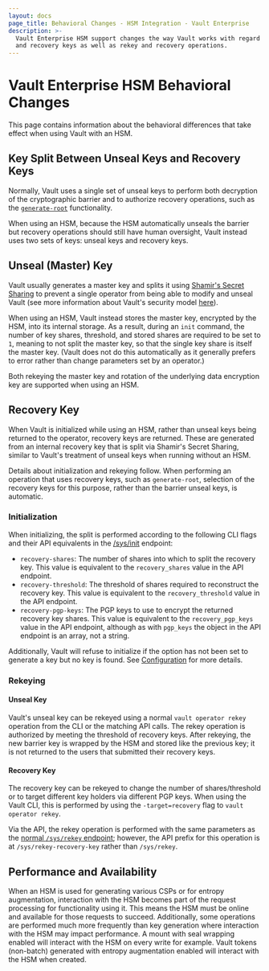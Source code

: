 ```yaml
---
layout: docs
page_title: Behavioral Changes - HSM Integration - Vault Enterprise
description: >-
  Vault Enterprise HSM support changes the way Vault works with regard to unseal
  and recovery keys as well as rekey and recovery operations.
---
```


# Vault Enterprise HSM Behavioral Changes

This page contains information about the behavioral differences that take
effect when using Vault with an HSM.

## Key Split Between Unseal Keys and Recovery Keys

Normally, Vault uses a single set of unseal keys to perform both decryption of
the cryptographic barrier and to authorize recovery operations, such as the
[`generate-root`](/vault/api-docs/system/generate-root)
functionality.

When using an HSM, because the HSM automatically unseals the barrier but
recovery operations should still have human oversight, Vault instead uses two
sets of keys: unseal keys and recovery keys.

## Unseal (Master) Key

Vault usually generates a master key and splits it using [Shamir's Secret
Sharing](https://en.wikipedia.org/wiki/Shamir%27s_Secret_Sharing) to prevent a
single operator from being able to modify and unseal Vault (see more
information about Vault's security model
[here](/vault/docs/internals/security)).

When using an HSM, Vault instead stores the master key, encrypted by the HSM,
into its internal storage. As a result, during an `init` command, the number of
key shares, threshold, and stored shares are required to be set to `1`, meaning
to not split the master key, so that the single key share is itself the master
key. (Vault does not do this automatically as it generally prefers to error
rather than change parameters set by an operator.)

Both rekeying the master key and rotation of the underlying data
encryption key are supported when using an HSM.

## Recovery Key

When Vault is initialized while using an HSM, rather than unseal keys being
returned to the operator, recovery keys are returned. These are generated from
an internal recovery key that is split via Shamir's Secret Sharing, similar to
Vault's treatment of unseal keys when running without an HSM.

Details about initialization and rekeying follow. When performing an operation
that uses recovery keys, such as `generate-root`, selection of the recovery
keys for this purpose, rather than the barrier unseal keys, is automatic.

### Initialization

When initializing, the split is performed according to the following CLI flags
and their API equivalents in the
[/sys/init](/vault/api-docs/system/init) endpoint:

- `recovery-shares`: The number of shares into which to split the recovery
  key. This value is equivalent to the `recovery_shares` value in the API
  endpoint.
- `recovery-threshold`: The threshold of shares required to reconstruct the
  recovery key. This value is equivalent to the `recovery_threshold` value in
  the API endpoint.
- `recovery-pgp-keys`: The PGP keys to use to encrypt the returned recovery
  key shares. This value is equivalent to the `recovery_pgp_keys` value in the
  API endpoint, although as with `pgp_keys` the object in the API endpoint is
  an array, not a string.

Additionally, Vault will refuse to initialize if the option has not been set to
generate a key but no key is found. See
[Configuration](/vault/docs/configuration/seal/pkcs11) for more details.

### Rekeying

#### Unseal Key

Vault's unseal key can be rekeyed using a normal `vault operator rekey`
operation from the CLI or the matching API calls. The rekey operation is
authorized by meeting the threshold of recovery keys. After rekeying, the new
barrier key is wrapped by the HSM and stored like the previous key; it is not
returned to the users that submitted their recovery keys.

#### Recovery Key

The recovery key can be rekeyed to change the number of shares/threshold or to
target different key holders via different PGP keys. When using the Vault CLI,
this is performed by using the `-target=recovery` flag to `vault operator rekey`.

Via the API, the rekey operation is performed with the same parameters as the
[normal `/sys/rekey`
endpoint](/vault/api-docs/system/rekey); however, the
API prefix for this operation is at `/sys/rekey-recovery-key` rather than
`/sys/rekey`.

## Performance and Availability

When an HSM is used for generating various CSPs or for entropy augmentation,
interaction with the HSM becomes part of the request processing for
functionality using it. This means the HSM must be online and available for
those requests to succeed. Additionally, some operations are performed much
more frequently than key generation where interaction with the HSM may
impact performance. A mount with seal wrapping enabled will interact with
the HSM on every write for example. Vault tokens (non-batch) generated with
entropy augmentation enabled will interact with the HSM when created.
